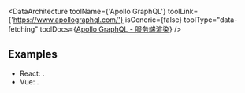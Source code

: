 
<DataArchitecture
 toolName={'Apollo GraphQL'}
 toolLink={'https://www.apollographql.com/'}
 isGeneric={false}
 toolType="data-fetching"
 toolDocs={<a href="https://www.apollographql.com/docs/react/performance/server-side-rendering/">Apollo GraphQL - 服务端渲染</a>}
/>

## Examples

- React: <RepoLink path="/examples/graphql-apollo-react/" />.
- Vue: <RepoLink path="/examples/graphql-apollo-vue/" />.
